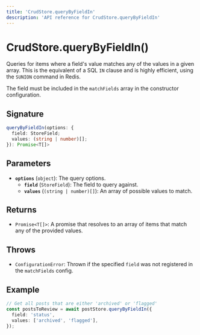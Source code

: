 ```yaml
---
title: 'CrudStore.queryByFieldIn'
description: 'API reference for CrudStore.queryByFieldIn'
---
```


# CrudStore.queryByFieldIn()

Queries for items where a field's value matches any of the values in a given array. This is the equivalent of a SQL `IN` clause and is highly efficient, using the `SUNION` command in Redis.

The field must be included in the `matchFields` array in the constructor configuration.

## Signature

```ts
queryByFieldIn(options: {
  field: StoreField;
  values: (string | number)[];
}): Promise<T[]>
```

## Parameters

- **`options`** (`object`): The query options.
  - **`field`** (`StoreField`): The field to query against.
  - **`values`** (`(string | number)[]`): An array of possible values to match.

## Returns

- `Promise<T[]>`: A promise that resolves to an array of items that match any of the provided values.

## Throws

- `ConfigurationError`: Thrown if the specified `field` was not registered in the `matchFields` config.

## Example

```ts
// Get all posts that are either 'archived' or 'flagged'
const postsToReview = await postStore.queryByFieldIn({
  field: 'status',
  values: ['archived', 'flagged'],
});
```
